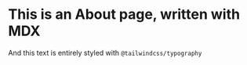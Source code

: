 
# This is an About page, written with MDX

And this text is entirely styled with `@tailwindcss/typography`

